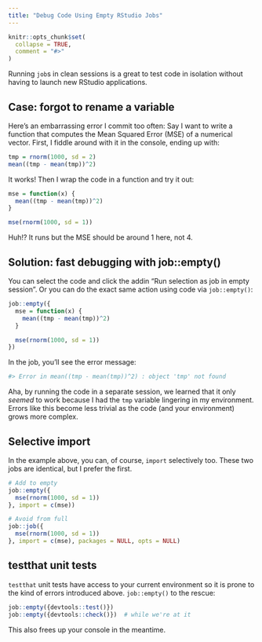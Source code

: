 ```yaml
---
title: "Debug Code Using Empty RStudio Jobs"
---
```


```r
knitr::opts_chunk$set(
  collapse = TRUE,
  comment = "#>"
)
```

Running `job`s in clean sessions is a great to test code in isolation without having to launch new RStudio applications.


## Case: forgot to rename a variable
Here's an embarrassing error I commit too often: Say I want to write a function that computes the Mean Squared Error (MSE) of a numerical vector. First, I fiddle around with it in the console, ending up with:

```r
tmp = rnorm(1000, sd = 2)
mean((tmp - mean(tmp))^2)
```

It works! Then I wrap the code in a function and try it out:

```r
mse = function(x) {
  mean((tmp - mean(tmp))^2)
}

mse(rnorm(1000, sd = 1))
```

Huh!? It runs but the MSE should be around 1 here, not 4. 


## Solution: fast debugging with job::empty()
You can select the code and click the addin "Run selection as job in empty session". Or you can do the exact same action using code via `job::empty()`:

```r
job::empty({
  mse = function(x) {
    mean((tmp - mean(tmp))^2)
  }

  mse(rnorm(1000, sd = 1))
})
```

In the job, you'll see the error message:

```r
#> Error in mean((tmp - mean(tmp))^2) : object 'tmp' not found 
```

Aha, by running the code in a separate session, we learned that it only *seemed* to work because I had the `tmp` variable lingering in my environment. Errors like this become less trivial as the code (and your environment) grows more complex.


## Selective import
In the example above, you can, of course, `import` selectively too. These two jobs are identical, but I prefer the first.

```r
# Add to empty
job::empty({
  mse(rnorm(1000, sd = 1))
}, import = c(mse))

# Avoid from full
job::job({
  mse(rnorm(1000, sd = 1))
}, import = c(mse), packages = NULL, opts = NULL)
```



## testthat unit tests
`testthat` unit tests have access to your current environment so it is prone to the kind of errors introduced above. `job::empty()` to the rescue:

```r
job::empty({devtools::test()})
job::empty({devtools::check()})  # while we're at it
```

This also frees up your console in the meantime.
